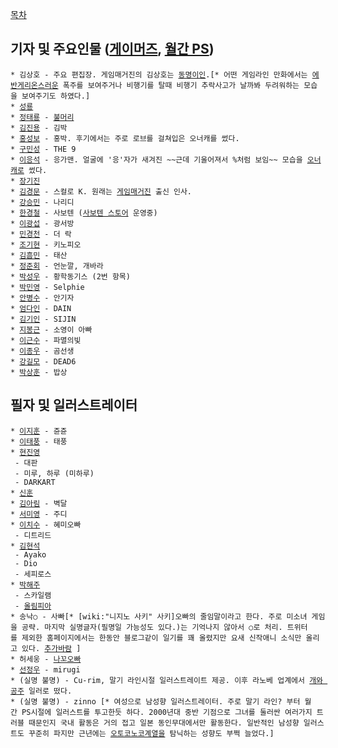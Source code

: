 [[목차]]

== 기자 및 주요인물 ([[게이머즈]], [[월간 PS ]]) ==
 * 김상호 - 주요 편집장. 게임매거진의 김상호는 [[동명이인]].[* 어떤 게임라인 만화에서는 [[에반게리온]]스러운 폭주를 보여주거나 비행기를 탈때 비행기 추락사고가 날까봐 두려워하는 모습을 보여주기도 하였다.]
 * [[성룡]]
 * [[정태룡]] - [[불머리]]
 * [[김진용]] - 김박
 * [[홍성보]] - 홍박. 후기에서는 주로 로브를 걸쳐입은 오너캐를 썼다.
 * [[구민성]] - THE 9
 * [[이응석]] - 응가맨. 얼굴에 '응'자가 새겨진 ~~근데 기울어져서 %처럼 보임~~ 모습을 [[오너캐]]로 썼다.
 * [[장기진]]
 * [[김경문]] - 스컬로 K. 원래는 [[게임매거진]] 출신 인사.
 * [[강승민]] - 나리디
 * [[한경철]] - 사보텐 ([[사보텐 스토어]] 운영중)
 * [[이광섭]] - 광서방
 * [[민경천]] - 더 락
 * [[조기현]] - 키노피오
 * [[김흠민]] - 태산
 * [[정준회]] - 언눈깔, 개바라
 * [[박성우]] - 황학동기스 (2번 항목)
 * [[박민영]] - Selphie
 * [[안병수]] - 안기자
 * [[엄다인]] - DAIN
 * [[김기인]] - SIJIN 
 * [[지봉근]] - 소영이 아빠 
 * [[이근수]] - 파멸의빛 
 * [[이종우]] - 곰선생
 * [[강길모]] - DEAD6
 * [[박상훈]] - 밥상

== 필자 및 일러스트레이터 ==
 * [[이지훈]] - 쥰쥰
 * [[이태풍]] - 태풍
 * [[현진영]] 
  - 대판
  - 미루, 하루 (미하루)
  - DARKART
 * [[신훈]]
 * [[김아림]] - 벽달
 * [[서미영]] - 주디
 * [[이치수]] - 혜미오빠
  - 디트리드
 * [[김현석]]
  - Ayako
  - Dio
  - 세피로스
 * [[박해주]]
  - 스카일램
  - [[올림피아]]
 * 송낙○ - 사빠[* [wiki:"니지노 사키" 사키]오빠의 줄임말이라고 한다. 주로 미소녀 게임을 공략. 마지막 실명글자(필명일 가능성도 있다.)는 기억나지 않아서 ○로 처리. 트위터를 제외한 홈페이지에서는 한동안 블로그같이 일기를 꽤 올렸지만 요새 신작애니 소식만 올리고 있다. [[추가바람]] ]
 * 허세웅 - [[나꼬오빠]]
 * [[선정우]] - mirugi
 * (실명 불명) - Cu-rim, 말기 라인시절 일러스트레이트 제공. 이후 라노베 업계에서 [[개와 공주]] 일러로 떴다.
 * (실명 불명) - zinno [* 여성으로 남성향 일러스트레이터. 주로 말기 라인? 부터 월간 PS시절에 일러스트를 투고한듯 하다. 2000년대 중반 기점으로 그녀를 둘러싼 여러가지 트러블 때문인지 국내 활동은 거의 접고 일본 동인무대에서만 활동한다. 일반적인 남성향 일러스트도 꾸준히 파지만 근년에는 [[오토코노코]]계열을 탐닉하는 성향도 부쩍 늘었다.]
